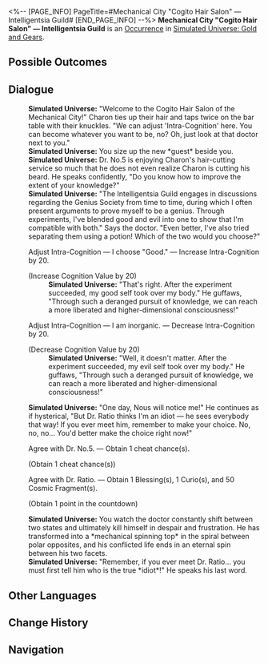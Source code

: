 <%-- [PAGE_INFO]
PageTitle=#Mechanical City "Cogito Hair Salon" — Intelligentsia Guild#
[END_PAGE_INFO] --%>
{{Stub}}
{{Simulated Universe Event Infobox
|id            = 20201
|title         = Mechanical City "Cogito Hair Salon" &mdash; Intelligentsia Guild
|image         = Occurrence Hair Salon Guild.png
|domains_su    = 
|domains_ext   = 
|domains_swarm = 
|domains_gng   = Unknown
|domains_du    = 
|requirements  = 
|prev          = 
|next          = 
|characters    = 
|factions      = 
|order         = 
|order_du      = 
}}
'''Mechanical City "Cogito Hair Salon" &mdash; Intelligentsia Guild''' is an [[Simulated Universe/Occurrence|Occurrence]] in [[Simulated Universe: Gold and Gears]].

==Possible Outcomes==
{{Possible Outcomes
|choice_1 = Adjust Intra-Cognition &mdash; I choose "Good."
|result_1 = Increase Intra-Cognition by 20.

|choice_2 = Adjust Intra-Cognition &mdash; I am inorganic.
|result_2 = Decrease Intra-Cognition by 20.

|choice_3 = Agree with Dr. No.5.
|result_3 = Obtain 1 cheat chance(s).

|choice_4 = Agree with Dr. Ratio.
|result_4 = Obtain 1 Blessing(s), 1 Curio(s), and 50 Cosmic Fragment(s).

}}
<!--
==Gameplay Notes==
* 
-->
==Dialogue==
{{Dialogue Start}}
:'''Simulated Universe:''' "Welcome to the Cogito Hair Salon of the Mechanical City!" Charon ties up their hair and taps twice on the bar table with their knuckles. "We can adjust 'Intra-Cognition' here. You can become whatever you want to be, no? Oh, just look at that doctor next to you."
:'''Simulated Universe:''' You size up the new *guest* beside you.
:'''Simulated Universe:''' Dr. No.5 is enjoying Charon's hair-cutting service so much that he does not even realize Charon is cutting his beard. He speaks confidently, "Do you know how to improve the extent of your knowledge?"
:'''Simulated Universe:''' "The Intelligentsia Guild engages in discussions regarding the Genius Society from time to time, during which I often present arguments to prove myself to be a genius. Through experiments, I've blended good and evil into one to show that I'm compatible with both." Says the doctor. "Even better, I've also tried separating them using a potion! Which of the two would you choose?"
:{{DIcon|Star}} Adjust Intra-Cognition &mdash; I choose "Good." &mdash; Increase Intra-Cognition by 20.
:;(Increase Cognition Value by 20)
::'''Simulated Universe:''' "That's right. After the experiment succeeded, my good self took over my body." He guffaws, "Through such a deranged pursuit of knowledge, we can reach a more liberated and higher-dimensional consciousness!"
:{{DIcon|Star}} Adjust Intra-Cognition &mdash; I am inorganic. &mdash; Decrease Intra-Cognition by 20.
:;(Decrease Cognition Value by 20)
::'''Simulated Universe:''' "Well, it doesn't matter. After the experiment succeeded, my evil self took over my body." He guffaws, "Through such a deranged pursuit of knowledge, we can reach a more liberated and higher-dimensional consciousness!"
:'''Simulated Universe:''' "One day, Nous will notice me!" He continues as if hysterical, "But Dr. Ratio thinks I'm an idiot &mdash; he sees everybody that way! If you ever meet him, remember to make your choice. No, no, no... You'd better make the choice right now!"
:{{DIcon|Star}} Agree with Dr. No.5. &mdash; Obtain 1 cheat chance(s).
:;(Obtain 1 cheat chance(s))
:{{DIcon|Star}} Agree with Dr. Ratio. &mdash; Obtain 1 Blessing(s), 1 Curio(s), and 50 Cosmic Fragment(s).
:;(Obtain 1 point in the countdown)
:'''Simulated Universe:''' You watch the doctor constantly shift between two states and ultimately kill himself in despair and frustration. He has transformed into a *mechanical spinning top* in the spiral between polar opposites, and his conflicted life ends in an eternal spin between his two facets.
:'''Simulated Universe:''' "Remember, if you ever meet Dr. Ratio... you must first tell him who is the true *idiot*!" He speaks his last word.
{{Dialogue End}}

==Other Languages==
{{Other Languages
|en   = Mechanical City "Cogito Hair Salon" &mdash; Intelligentsia Guild
|zhs  = 机械城「认知理发馆」-&nbsp;博识学会
|zht  = 機械城「認知理髮館」-&nbsp;博識學會
|ja   = {{Rubi|機械城|きかいじょう}}「{{Rubi|認識理容所|にんしきりようしょ}}」-{{Rubi|博識学会|はくしきがっかい}}
|ko   = 기계 도시 「인지 미용실」 - 지식학회
|es   = Peluquería cognitiva de Ciudad Mecánica - Sociedad del Conocimiento
|fr   = Mechacité «&nbsp;Salon de coiffure Cogito&nbsp;» &mdash; Guilde de l'intelligentsia
|ru   = Салон «Сознание» Машинограда - Гильдия эрудитов
|th   = เมืองจักรกล "ร้านทำผม Cogito" - สถาบันแห่งปัญญา
|vi   = Thành Phố Máy Móc "Salon Tóc Nhận Thức" - Hội Trí Thức
|de   = Mechanische Stadt: „Frisörsalon Cogito“ – Intelligenzia-Gilde
|id   = Kota Mekanik : "Cogito Hair Salon" - Intelligentsia Guild
|pt   = Cidade Mecânica "Salão de Cabeleireiro Cogito" - Guilda de Intelectuais
}}

==Change History==
{{Change History|1.6}}

==Navigation==
{{Occurrence Navbox}}